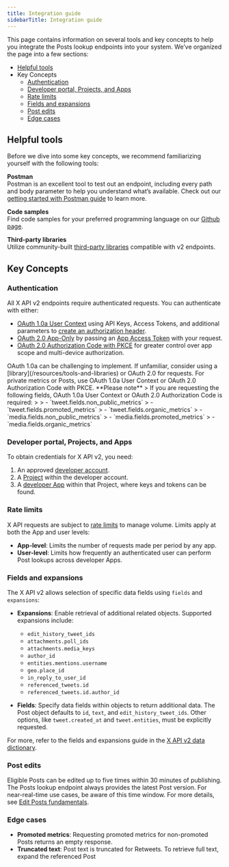 ```yaml
---
title: Integration guide
sidebarTitle: Integration guide
---
```



This page contains information on several tools and key concepts to help you integrate the Posts lookup endpoints into your system. We’ve organized the page into a few sections:

- [Helpful tools](#helpful)
- Key Concepts
  - [Authentication](#authentication)
  - [Developer portal, Projects, and Apps](#portal)
  - [Rate limits](#limits)
  - [Fields and expansions](#fields)
  - [Post edits](#edits)
  - [Edge cases](#edge)

## Helpful tools

Before we dive into some key concepts, we recommend familiarizing yourself with the following tools:

**Postman**  
Postman is an excellent tool to test out an endpoint, including every path and body parameter to help you understand what’s available. Check out our [getting started with Postman guide](/tutorials/postman-getting-started) to learn more.

**Code samples**  
Find code samples for your preferred programming language on our [Github page](https://github.com/xdevplatform/Twitter-API-v2-sample-code).

**Third-party libraries**  
Utilize community-built [third-party libraries](/resources/tools-and-libraries) compatible with v2 endpoints.


## Key Concepts

### Authentication 

All X API v2 endpoints require authenticated requests. You can authenticate with either:

- [OAuth 1.0a User Context](/resources/fundamentals/authentication) using API Keys, Access Tokens, and additional parameters to [create an authorization header](/resources/fundamentals/authentication#authorizing-a-request).
- [OAuth 2.0 App-Only](/resources/fundamentals/authentication#oauth-2-0) by passing an [App Access Token](/resources/fundamentals/authentication) with your request.
- [OAuth 2.0 Authorization Code with PKCE](/resources/fundamentals/authentication) for greater control over app scope and multi-device authorization.

<Note>
OAuth 1.0a can be challenging to implement. If unfamiliar, consider using a [library](/resources/tools-and-libraries) or OAuth 2.0 for requests. For private metrics or Posts, use OAuth 1.0a User Context or OAuth 2.0 Authorization Code with PKCE.
</Note>


<Tip>
**Please note**  
> If you are requesting the following fields, OAuth 1.0a User Context or OAuth 2.0 Authorization Code is required:
>
> - `tweet.fields.non_public_metrics`
> - `tweet.fields.promoted_metrics`
> - `tweet.fields.organic_metrics`
> - `media.fields.non_public_metrics`
> - `media.fields.promoted_metrics`
> - `media.fields.organic_metrics`
</Tip>


### Developer portal, Projects, and Apps

To obtain credentials for X API v2, you need:

1. An approved [developer account](/resources/fundamentals/developer-portal).
2. A [Project](/resources/fundamentals/projects) within the developer account.
3. A [developer App](/resources/fundamentals/developer-apps) within that Project, where keys and tokens can be found.



### Rate limits

X API requests are subject to [rate limits](/resources/fundamentals/rate-limits) to manage volume. Limits apply at both the App and user levels:

- **App-level**: Limits the number of requests made per period by any app.
- **User-level**: Limits how frequently an authenticated user can perform Post lookups across developer Apps.



### Fields and expansions

The X API v2 allows selection of specific data fields using `fields` and `expansions`:

- **Expansions**: Enable retrieval of additional related objects. Supported expansions include:
  - `edit_history_tweet_ids`
  - `attachments.poll_ids`
  - `attachments.media_keys`
  - `author_id`
  - `entities.mentions.username`
  - `geo.place_id`
  - `in_reply_to_user_id`
  - `referenced_tweets.id`
  - `referenced_tweets.id.author_id`

- **Fields**: Specify data fields within objects to return additional data. The Post object defaults to `id`, `text`, and `edit_history_tweet_ids`. Other options, like `tweet.created_at` and `tweet.entities`, must be explicitly requested.

For more, refer to the fields and expansions guide in the [X API v2 data dictionary](/x-api/fundamentals/data-dictionary).



### Post edits

Eligible Posts can be edited up to five times within 30 minutes of publishing. The Posts lookup endpoint always provides the latest Post version. For near-real-time use cases, be aware of this time window. For more details, see [Edit Posts fundamentals](/x-api/fundamentals/edit-tweets).



### Edge cases

- **Promoted metrics**: Requesting promoted metrics for non-promoted Posts returns an empty response.
- **Truncated text**: Post text is truncated for Retweets. To retrieve full text, expand the referenced Post